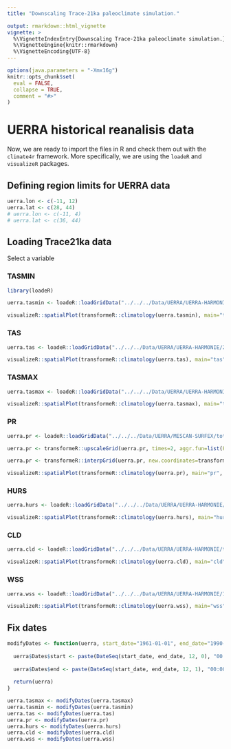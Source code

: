```yaml
---
title: "Downscaling Trace-21ka paleoclimate simulation."

output: rmarkdown::html_vignette
vignette: >
  %\VignetteIndexEntry{Downscaling Trace-21ka paleoclimate simulation.}
  %\VignetteEngine{knitr::rmarkdown}
  %\VignetteEncoding{UTF-8}
---
```



```r
options(java.parameters = "-Xmx16g")
knitr::opts_chunk$set(
  eval = FALSE,
  collapse = TRUE,
  comment = "#>"
)
```


# UERRA historical reanalisis data

Now, we are ready to import the files in R and check them out with the `climate4r` framework. More specifically, we are using the `loadeR` and `visualizeR` packages.

## Defining region limits for UERRA data

```r
uerra.lon <- c(-11, 12)
uerra.lat <- c(28, 44)
# uerra.lon <- c(-11, 4)
# uerra.lat <- c(36, 44)
```

## Loading Trace21ka data {.tabset} 

Select a variable 

### TASMIN

```r
library(loadeR)

uerra.tasmin <- loadeR::loadGridData("../../../Data/UERRA/UERRA-HARMONIE/2m_temperature/latlon/1961-90_2m_tmin.nc", var = "tasmin", lonLim=uerra.lon, latLim=uerra.lat, dictionary="../../../Data/UERRA/UERRA_dictionary.dic")

visualizeR::spatialPlot(transformeR::climatology(uerra.tasmin), main="tasmin", backdrop.theme="countries", rev.colors=TRUE, at=seq(-15,40,1))
```

### TAS

```r
uerra.tas <- loadeR::loadGridData("../../../Data/UERRA/UERRA-HARMONIE/2m_temperature/latlon/1961-90_2m_temperature.nc", var = "tas", lonLim=uerra.lon, latLim=uerra.lat,  dictionary="../../../Data/UERRA/UERRA_dictionary.dic")

visualizeR::spatialPlot(transformeR::climatology(uerra.tas), main="tas", backdrop.theme="countries", rev.colors=TRUE, at=seq(-15,40,1))
```

### TASMAX

```r
uerra.tasmax <- loadeR::loadGridData("../../../Data/UERRA/UERRA-HARMONIE/2m_temperature/latlon/1961-90_2m_tmax.nc", var = "tasmax", lonLim=uerra.lon, latLim=uerra.lat, dictionary="../../../Data/UERRA/UERRA_dictionary.dic")

visualizeR::spatialPlot(transformeR::climatology(uerra.tasmax), main="tasmax", backdrop.theme="countries", rev.colors=TRUE, at=seq(-15,40,1))
```

### PR

```r
uerra.pr <- loadeR::loadGridData("../../../Data/UERRA/MESCAN-SURFEX/total_precipitation/latlon/1961-90_total_precipitation.nc", var = "pr", lonLim=uerra.lon, latLim=uerra.lat, dictionary="../../../Data/UERRA/UERRA_dictionary.dic")

uerra.pr <- transformeR::upscaleGrid(uerra.pr, times=2, aggr.fun=list(FUN=mean))

uerra.pr <- transformeR::interpGrid(uerra.pr, new.coordinates=transformeR::getGrid(uerra.tas), method="bilinear")

visualizeR::spatialPlot(transformeR::climatology(uerra.pr), main="pr", backdrop.theme="countries", at=seq(0,400,25))
```

### HURS

```r
uerra.hurs <- loadeR::loadGridData("../../../Data/UERRA/UERRA-HARMONIE/2m_relative_humidity/latlon/1961-90_2m_relative_humidity.nc", var = "hurs", lonLim=uerra.lon, latLim=uerra.lat, dictionary="../../../Data/UERRA/UERRA_dictionary.dic")

visualizeR::spatialPlot(transformeR::climatology(uerra.hurs), main="hurs", backdrop.theme="countries", rev.colors=TRUE)
```

### CLD

```r
uerra.cld <- loadeR::loadGridData("../../../Data/UERRA/UERRA-HARMONIE/total_cloud_cover/latlon/1961-90_total_cloud_cover.nc", var = "cld", lonLim=uerra.lon, latLim=uerra.lat, dictionary="../../../Data/UERRA/UERRA_dictionary.dic")

visualizeR::spatialPlot(transformeR::climatology(uerra.cld), main="cld", backdrop.theme="countries", rev.colors=TRUE)
```

### WSS

```r
uerra.wss <- loadeR::loadGridData("../../../Data/UERRA/UERRA-HARMONIE/10m_wind_speed/latlon/1961-90_10m_wind_speed.nc", var = "wss", lonLim=uerra.lon, latLim=uerra.lat, dictionary="../../../Data/UERRA/UERRA_dictionary.dic")

visualizeR::spatialPlot(transformeR::climatology(uerra.wss), main="wss", backdrop.theme="countries", rev.colors=TRUE)
```

## Fix dates 

```r
modifyDates <- function(uerra, start_date="1961-01-01", end_date="1990-12-31") {
  
  uerra$Dates$start <- paste(DateSeq(start_date, end_date, 12, 0), "00:00:00 GMT", sep = " ")
  
  uerra$Dates$end <- paste(DateSeq(start_date, end_date, 12, 1), "00:00:00 GMT", sep = " ")
  
  return(uerra)
}

uerra.tasmax <- modifyDates(uerra.tasmax)
uerra.tasmin <- modifyDates(uerra.tasmin)
uerra.tas <- modifyDates(uerra.tas)
uerra.pr <- modifyDates(uerra.pr)
uerra.hurs <- modifyDates(uerra.hurs)
uerra.cld <- modifyDates(uerra.cld)
uerra.wss <- modifyDates(uerra.wss)
```

